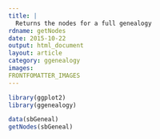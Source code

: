 ```yaml
---
title: |
  Returns the nodes for a full genealogy
rdname: getNodes
date: 2015-10-22
output: html_document
layout: article
category: ggenealogy
images:
FRONTFOMATTER_IMAGES
---
```


```r
library(ggplot2)
library(ggenealogy)
```

```r
data(sbGeneal)
getNodes(sbGeneal)



```